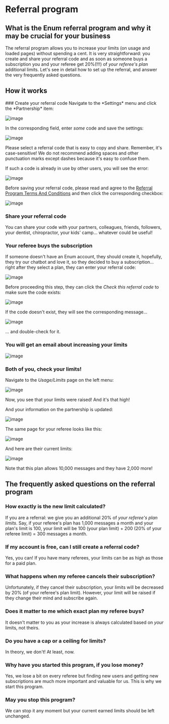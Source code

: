
# Referral program

## What is the Enum referral program and why it may be crucial for your business

The referral program allows you to increase your limits (on usage and loaded pages) without spending a cent. It is very straightforward: you create and share your referral code and as soon as someone buys a subscription you and your referee get 20%(!!!) of *your referee's plan* additional limits. Let's see in detail how to set up the referral, and answer the very frequently asked questions.

## How it works

<Steps>
  ### Create your referral code
  Navigate to the *Settings* menu and click the *Partnership* item:

  ![image](https://github.com/user-attachments/assets/6bd626a5-d45b-4a74-92c9-163a02d7e94b)

  In the corresponding field, enter *some* code and save the settings:

![image](https://github.com/user-attachments/assets/4b66c143-1011-46ec-a8c8-ec97142cd1be)


<Callout>
  Please select a referral code that is easy to copy and share. Remember, it's case-sensitive! We do not recommend adding spaces and other punctuation marks except dashes because it's easy to confuse them.
</Callout>

If such a code is already in use by other users, you will see the error:

![image](https://github.com/user-attachments/assets/a35a8dd2-99df-450a-a890-ea827307e44b)

Before saving your referral code, please read and agree to the [Referral Program Terms And Conditions](https://www.enumhq.com/referral-terms) and then click the corresponding checkbox:

![image](https://github.com/user-attachments/assets/d7865b41-b461-4910-96d9-86c0e0c2d98c)


### Share your referral code 
You can share your code with your partners, colleagues, friends, followers, your dentist, chiropractor, your kids' camp... whatever could be useful!

### Your referee buys the subscription
If someone doesn't have an Enum account, they should create it, hopefully, they try our chatbot and love it, so they decided to buy a subscription... right after they select a plan, they can enter your referral code:

![image](https://github.com/user-attachments/assets/d760a5fd-304c-40da-9981-62d4f335cff0)

Before proceeding this step, they can click the *Check this referral code* to make sure the code exists:

![image](https://github.com/user-attachments/assets/5aad1210-de91-4fa8-a0d9-0277e18a55d1)

If the code doesn't exist, they will see the corresponding message...

![image](https://github.com/user-attachments/assets/85c81864-7aa3-43e4-8b3f-595b24659c29)

... and double-check for it.

### You will get an email about increasing your limits

![image](https://github.com/user-attachments/assets/e48c4a26-62cd-4492-83e2-89561d677aa0)


### Both of you, check your limits!

Navigate to the *Usage/Limits* page on the left menu:

![image](https://github.com/user-attachments/assets/0d1e8008-9a3d-46a8-b3c4-3a2736d07d75)


Now, you see that your limits were raised! And it's that high!

And your information on the partnership is updated:

![image](https://github.com/user-attachments/assets/c16631bd-c06d-4902-b6fd-386c63e6e410)


The same page for your referee looks like this:

![image](https://github.com/user-attachments/assets/de54ab90-b930-4396-b7a4-f097338ce39d)

And here are their current limits:

![image](https://github.com/user-attachments/assets/ce62db91-4df5-4f26-b688-2b068dff7dfc)

Note that this plan allows 10,000 messages and they have 2,000 more!
  
</Steps>

## The frequently asked questions on the referral program

### How exactly is the new limit calculated?
If you are a referral: we give you an additional 20% of *your referee's plan limits*.
Say, if your referee's plan has 1,000 messages a month and your plan's limit is 100, your limit will be 100 (your plan limit) + 200 (20% of your referee limit) = 300 messages a month.

### If my account is free, can I still create a referral code?
Yes, you can! If you have many referees, your limits can be as high as those for a paid plan.

### What happens when my referee cancels their subscription?
Unfortunately, if they cancel their subscription, your limits will be decreased by 20% (of your referee's plan limit). However, your limit will be raised if they change their mind and subscribe again.

### Does it matter to me which exact plan my referee buys?
It doesn't matter to you as your increase is always calculated based on *your* limits, not theirs.

### Do you have a cap or a ceiling for limits?
In theory, we don't! At least, now. 

### Why have you started this program, if you lose money?
Yes, we lose a bit on every referee but finding new users and getting new subscriptions are much more important and valuable for us. This is why we start this program.

### May you stop this program?
We can stop it any moment but your current earned limits should be left unchanged.
